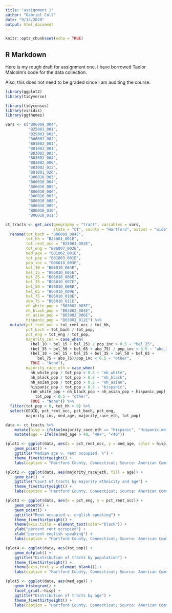 ```yaml
---
title: "assignment 1"
author: "Gabriel Coll"
date: "9/13/2020" 
output: html_document
---
```


```r
knitr::opts_chunk$set(echo = TRUE)
```

## R Markdown

Here is my rough draft for assignment one. I have borrowed Taelor Malcolm's code for the data collection. 

Also, this does not need to be graded since I am auditing the course. 

```r
library(ggplot2)
library(tidyverse)

library(tidycensus)
library(viridis)
library(ggthemes)

vars <- c("B06009_004",
          "B25001_001",
          "B25003_003",
          "B06007_002",
          "B01002_001",
          "B01003_001",
          "B03002_003",
          "B03002_004",
          "B03002_006",
          "B03002_012",
          "B01001_026",
          "B06010_003",
          "B06010_004",
          "B06010_005",
          "B06010_006",
          "B06010_007",
          "B06010_008",
          "B06010_009",
          "B06010_010",
          "B06010_011")

ct_tracts <- get_acs(geography = "tract", variables = vars,
                     state = "CT", county = "Hartford", output = "wide") %>% 
  rename(tot_bach = "B06009_004E",
         tot_hh = "B25001_001E",
         tot_rent_occ = "B25003_003E",
         tot_eng = "B06007_002E",
         med_age = "B01002_001E",
         tot_pop = "B01003_001E",
         pop_inc = "B06010_003E",
         bel_10 = "B06010_004E", 
         bel_15 = "B06010_005E",
         bel_25 = "B06010_006E",
         bel_35 = "B06010_007E",
         bel_50 = "B06010_008E",
         bel_65 = "B06010_009E",
         bel_75 = "B06010_010E",
         abo_75 = "B06010_011E",
         nh_white_pop = "B03002_003E",
         nh_black_pop = "B03002_004E",
         nh_asian_pop = "B03002_006E",
         hispanic_pop = "B03002_012E") %>%
  mutate(pct_rent_occ = tot_rent_occ / tot_hh,
         pct_bach = tot_bach / tot_pop,
         pct_eng = tot_eng / tot_pop,
         majority_inc = case_when(
           (bel_10 + bel_15 + bel_25) / pop_inc > 0.5 ~ "bel_25",
           (bel_35 + bel_50 + bel_65 + abo_75) / pop_inc > 0.5 ~ "abo_25",
           (bel_10 + bel_15 + bel_25 + bel_35 + bel_50 + bel_65 +
              bel_75 + abo_75)/pop_inc < 0.5 ~ "other", 
           TRUE ~ "None"),
         majority_race_eth = case_when(
           nh_white_pop / tot_pop > 0.5 ~ "nh_white",
           nh_black_pop / tot_pop > 0.5 ~ "nh_black",
           nh_asian_pop / tot_pop > 0.5 ~ "nh_asian",
           hispanic_pop / tot_pop > 0.5 ~ "hispanic",
           (nh_white_pop + nh_black_pop + nh_asian_pop + hispanic_pop) /
             tot_pop < 0.5 ~ "other",
           TRUE ~ "None")) %>%
  filter(tot_pop > 0, tot_hh > 0) %>%
  select(GEOID, pct_rent_occ, pct_bach, pct_eng,
         majority_inc, med_age, majority_race_eth, tot_pop)

data <- ct_tracts %>%
    mutate(hisp = ifelse(majority_race_eth == "hispanic", "Hispanic-majority", "non-hispanic-majority")) %>% 
    mutate(age = ifelse(med_age > 40, "40+", "<40"))

(plot1 <- ggplot(data, aes(x = pct_rent_occ, y = med_age, color = hisp)) + 
    geom_point() + 
    ggtitle("Median age v. rent occupied, %") + 
    theme_fivethirtyeight() + 
    labs(caption = "Hartford County, Connecticut; Source: American Community Survey"))

(plot2 <- ggplot(data, aes(majority_race_eth, fill = age)) + 
    geom_bar()  + 
    ggtitle("Count of tracts by majority ethnicity and age") + 
    theme_fivethirtyeight() + 
    labs(caption = "Hartford County, Connecticut; Source: American Community Survey"))

(plot3 <- ggplot(data, aes(x = pct_eng, y = pct_rent_occ)) + 
    geom_smooth() + 
    geom_point() + 
    ggtitle("Rent occupied v. english speaking") +
    theme_fivethirtyeight() + 
    theme(axis.title = element_text(color="black")) +
    ylab("percent rent occupied") + 
    xlab("percent english speaking") + 
    labs(caption = "Hartford County, Connecticut; Source: American Community Survey"))

(plot4 <- ggplot(data, aes(tot_pop)) + 
    geom_dotplot() + 
    ggtitle("Distribution of tracts by population") + 
    theme_fivethirtyeight() + 
    theme(axis.text.y = element_blank()) + 
    labs(caption = "Hartford County, Connecticut; Source: American Community Survey"))

(plot5 <- ggplot(data, aes(med_age)) + 
    geom_histogram() + 
    facet_grid(.~hisp) + 
    ggtitle("Distribution of tracts by age") + 
    theme_fivethirtyeight() + 
    labs(caption = "Hartford County, Connecticut; Source: American Community Survey"))
  
  
```
